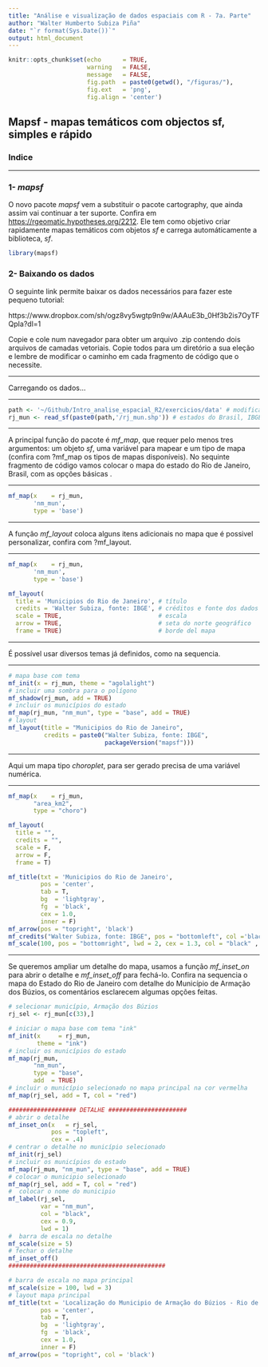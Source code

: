 ```yaml
---
title: "Análise e visualização de dados espaciais com R - 7a. Parte"
author: "Walter Humberto Subiza Piña"
date: "`r format(Sys.Date())`"
output: html_document
---
```


```r
knitr::opts_chunk$set(echo      = TRUE, 
                      warning   = FALSE, 
                      message   = FALSE, 
                      fig.path  = paste0(getwd(), "/figuras/"), 
                      fig.ext   = 'png',
                      fig.align = 'center')
```

## Mapsf - mapas temáticos com objectos sf, simples e rápido

### Indice

---

### 1- _mapsf_

O novo pacote _mapsf_ vem a substituir o pacote cartography, que ainda assim vai continuar a ter suporte. Confira em <https://rgeomatic.hypotheses.org/2212>. Ele tem como objetivo criar rapidamente mapas temáticos com objetos _sf_ e  carrega automáticamente a biblioteca, _sf_.

```r
library(mapsf)
```


### 2- Baixando os dados

O seguinte link permite baixar os dados necessários para fazer este pequeno tutorial:

  https://www.dropbox.com/sh/ogz8vy5wgtp9n9w/AAAuE3b_0Hf3b2is7OyTFQpIa?dl=1
  
Copie e cole num navegador para obter um arquivo .zip contendo dois arquivos de camadas vetoriais. Copie todos para um diretório a sua eleção e lembre de modificar o caminho em cada fragmento de código que o necessite.

---

Carregando os dados...

---

```r
path <- '~/Github/Intro_analise_espacial_R2/exercicios/data' # modificar o caminho...
rj_mun <- read_sf(paste0(path,'/rj_mun.shp')) # estados do Brasil, IBGE 2019

```

---

A principal função do pacote é _mf_map_, que requer pelo menos tres argumentos: um objeto _sf_, uma variável para mapear e um tipo de mapa (confira com ?mf_map os tipos de mapas disponíveis). No sequinte fragmento de código vamos colocar o mapa do estado do Rio de Janeiro, Brasil, com as opções básicas .

---

```r
mf_map(x    = rj_mun, 
       'nm_mun', 
       type = 'base')
```

---

A função _mf_layout_ coloca alguns itens adicionais no mapa que é possivel personalizar, confira com ?mf_layout.

---

```r
mf_map(x    = rj_mun, 
       'nm_mun', 
       type = 'base')

mf_layout(
  title = 'Municipios do Rio de Janeiro', # título
  credits = 'Walter Subiza, fonte: IBGE', # créditos e fonte dos dados
  scale = TRUE,                           # escala
  arrow = TRUE,                           # seta do norte geográfico
  frame = TRUE)                           # borde del mapa
```

---

É possível usar diversos temas já definidos, como na sequencia.

---

```r
# mapa base com tema
mf_init(x = rj_mun, theme = "agolalight")
# incluir uma sombra para o polígono
mf_shadow(rj_mun, add = TRUE)
# incluir os municípios do estado
mf_map(rj_mun, "nm_mun", type = "base", add = TRUE)
# layout
mf_layout(title = "Municipios do Rio de Janeiro", 
          credits = paste0("Walter Subiza, fonte: IBGE", 
                           packageVersion("mapsf")))
```

---

Aqui um mapa tipo _choroplet_, para ser gerado precisa de uma variável numérica.

---

```r
mf_map(x    = rj_mun, 
       "area_km2", 
       type = "choro")

mf_layout(
  title = "",
  credits = "",
  scale = F,
  arrow = F,
  frame = T)

mf_title(txt = 'Municipios do Rio de Janeiro', 
         pos = 'center', 
         tab = T, 
         bg  = 'lightgray', 
         fg  = 'black', 
         cex = 1.0,
         inner = F)
mf_arrow(pos = "topright", 'black')
mf_credits("Walter Subiza, fonte: IBGE", pos = "bottomleft", col ='black', cex = 1, font = 3)
mf_scale(100, pos = "bottomright", lwd = 2, cex = 1.3, col = "black" , unit = "km")

```

---

Se queremos ampliar um detalhe do mapa, usamos a função _mf_inset_on_ para abrir o detalhe e _mf_inset_off_ para fechá-lo. Confira na sequencia o mapa do Estado do Rio de Janeiro com detalhe do Município de Armação dos Búzios, os comentários esclarecem algumas opções feitas.


```r
# selecionar município, Armação dos Búzios
rj_sel <- rj_mun[c(33),]

# iniciar o mapa base com tema "ink"
mf_init(x     = rj_mun, 
        theme = "ink")
# incluir os municípios do estado
mf_map(rj_mun, 
       "nm_mun", 
       type = "base", 
       add  = TRUE)
# incluir o município selecionado no mapa principal na cor vermelha
mf_map(rj_sel, add = T, col = "red")

################### DETALHE ######################
# abrir o detalhe
mf_inset_on(x   = rj_sel, 
            pos = "topleft", 
            cex = .4)
# centrar o detalhe no município selecionado
mf_init(rj_sel)
# incluir os municípios do estado
mf_map(rj_mun, "nm_mun", type = "base", add = TRUE)
# colocar o municipio selecionado
mf_map(rj_sel, add = T, col = "red")
#  colocar o nome do municipio
mf_label(rj_sel, 
         var = "nm_mun", 
         col = "black",
         cex = 0.9,
         lwd = 1)
#  barra de escala no detalhe
mf_scale(size = 5)
# fechar o detalhe
mf_inset_off()
############################################

# barra de escala no mapa principal
mf_scale(size = 100, lwd = 3)
# layout mapa principal
mf_title(txt = 'Localização do Municipio de Armação do Búzios - Rio de Janeiro', 
         pos = 'center', 
         tab = T, 
         bg  = 'lightgray', 
         fg  = 'black', 
         cex = 1.0,
         inner = F)
mf_arrow(pos = "topright", col = 'black')
```


